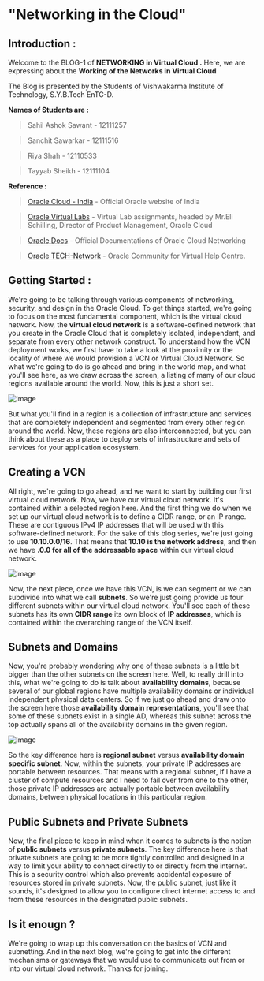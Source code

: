 # "Networking in the Cloud"

## Introduction :

Welcome to the BLOG-1 of **NETWORKING in Virtual Cloud .** Here, we are expressing about the **Working of the Networks in Virtual Cloud**


The Blog is presented by the Students of Vishwakarma Institute of Technology, S.Y.B.Tech EnTC-D. 

**Names of Students are :**
  > Sahil Ashok Sawant - 12111257
 
  > Sanchit Sawarkar - 12111516
 
  > Riya Shah - 12110533
  
  > Tayyab Sheikh - 12111104

**Reference :** 
  > [Oracle Cloud - India](https://www.oracle.com/in/cloud/) - Official Oracle website of India
  
  > [Oracle Virtual Labs](https://docs.oracle.com/en/learn/lab_virtual_network/index.html) - Virtual Lab assignments, headed by Mr.Eli Schilling, Director of Product Management, Oracle Cloud
  
  > [Oracle Docs](https://docs.oracle.com/en-us/iaas/Content/Network/Concepts/overview.htm) - Official Documentations of Oracle Cloud Networking
  
  > [Oracle TECH-Network](https://www.oracle.com/webfolder/technetwork/tutorials/obe/cloud/ocis/create_vcn/create_vcn.html) - Oracle Community for Virtual Help Centre.

## Getting Started :

We're going to be talking through various components of networking, security, and design in the Oracle Cloud. To get things started, we're going to focus on the most fundamental component, which is the virtual cloud network. Now, the **virtual cloud network** is a software-defined network that you create in the Oracle Cloud that is completely isolated, independent, and separate from every other network construct. 
To understand how the VCN deployment works, we first have to take a look at the proximity or the locality of where we would provision a VCN or Virtual Cloud Network. So what we're going to do is go ahead and bring in the world map, and what you'll see here, as we draw across the screen, a listing of many of our cloud regions available around the world. Now, this is just a short set. 

![image](https://user-images.githubusercontent.com/103866475/205811884-6a7dd666-3dca-421c-a2e2-502a211e2fd3.png)

But what you'll find in a region is a collection of infrastructure and services that are completely independent and segmented from every other region around the world. Now, these regions are also interconnected, but you can think about these as a place to deploy sets of infrastructure and sets of services for your application ecosystem. 

## Creating a VCN

All right, we're going to go ahead, and we want to start by building our first virtual cloud network. Now, we have our virtual cloud network. It's contained within a selected region here. And the first thing we do when we set up our virtual cloud network is to define a CIDR range, or an IP range. These are contiguous IPv4 IP addresses that will be used with this software-defined network. For the sake of this blog series, we're just going to use **10.10.0.0/16**. That means that **10.10 is the network address**, and then we have **.0.0 for all of the addressable space** within our virtual cloud network. 

![image](https://user-images.githubusercontent.com/103866475/205812038-ef5c7234-e2db-46b8-bef2-4400671b41d1.png)


Now, the next piece, once we have this VCN, is we can segment or we can subdivide into what we call **subnets**. So we're just going provide us four different subnets within our virtual cloud network. You'll see each of these subnets has its own **CIDR range** its own block of **IP addresses**, which is contained within the overarching range of the VCN itself. 

## Subnets and Domains

Now, you're probably wondering why one of these subnets is a little bit bigger than the other subnets on the screen here. Well, to really drill into this, what we're going to do is talk about **availability domains**, because several of our global regions have multiple availability domains or individual independent physical data centers. So if we just go ahead and draw onto the screen here those **availability domain representations**, you'll see that some of these subnets exist in a single AD, whereas this subnet across the top actually spans all of the availability domains in the given region. 

![image](https://user-images.githubusercontent.com/103866475/205811990-ec0694b5-eaa5-4621-9dcf-51068ae59089.png)


So the key difference here is **regional subnet** versus **availability domain specific subnet**. Now, within the subnets, your private IP addresses are portable between resources. That means with a regional subnet, if I have a cluster of compute resources and I need to fail over from one to the other, those private IP addresses are actually portable between availability domains, between physical locations in this particular region. 

## Public Subnets and Private Subnets

Now, the final piece to keep in mind when it comes to subnets is the notion of **public subnets** versus **private subnets**. The key difference here is that private subnets are going to be more tightly controlled and designed in a way to limit your ability to connect directly to or directly from the internet. This is a security control which also prevents accidental exposure of resources stored in private subnets. Now, the public subnet, just like it sounds, it's designed to allow you to configure direct internet access to and from these resources in the designated public subnets. 

## Is it enougn ?

We're going to wrap up this conversation on the basics of VCN and subnetting. And in the next blog, we're going to get into the different mechanisms or gateways that we would use to communicate out from or into our virtual cloud network. 
Thanks for joining.
